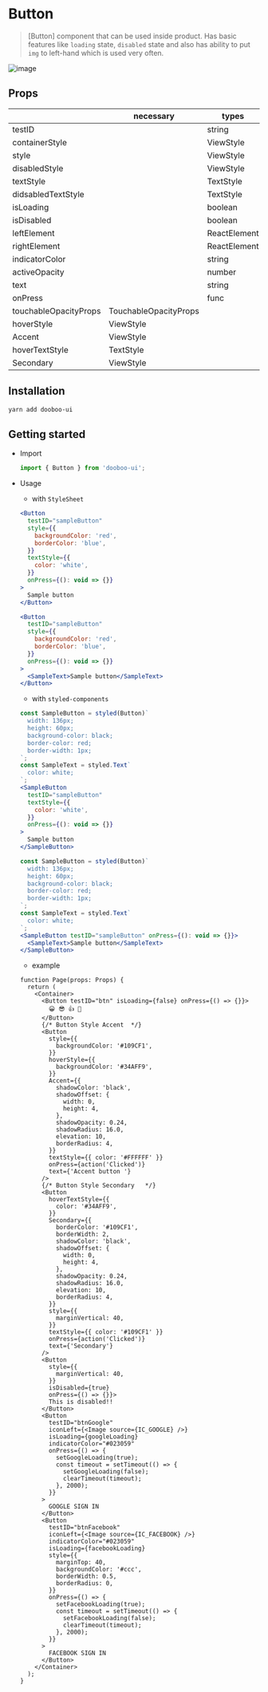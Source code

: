 
<Meta title="Components|Button" />

# Button

> [Button] component that can be used inside product. Has basic features like `loading` state, `disabled` state and also has ability to put `img` to left-hand which is used very often.

![image](https://user-images.githubusercontent.com/34743425/87122708-6a3b4500-c2c0-11ea-985c-a77a1fa90e8d.png)

## Props

|                       | necessary             | types        | default   |
| --------------------- | --------------------- | ------------ | --------- |
| testID                |                       | string       |           |
| containerStyle        |                       | ViewStyle    |           |
| style                 |                       | ViewStyle    |           |
| disabledStyle         |                       | ViewStyle    |           |
| textStyle             |                       | TextStyle    |           |
| didsabledTextStyle    |                       | TextStyle    |           |
| isLoading             |                       | boolean      |           |
| isDisabled            |                       | boolean      |           |
| leftElement           |                       | ReactElement |           |
| rightElement          |                       | ReactElement |           |
| indicatorColor        |                       | string       | '#ffffff' |
| activeOpacity         |                       | number       | 0.5       |
| text                  |                       | string       |           |
| onPress               |                       | func         |           |
| touchableOpacityProps | TouchableOpacityProps |              |
| hoverStyle            | ViewStyle             |              |
| Accent                | ViewStyle             |              |
| hoverTextStyle        | TextStyle             |              |
| Secondary             | ViewStyle             |              |

## Installation

```sh
yarn add dooboo-ui
```

## Getting started

- Import

  ```javascript
  import { Button } from 'dooboo-ui';
  ```

- Usage

  - with `StyleSheet`

  ```jsx
  <Button
    testID="sampleButton"
    style={{
      backgroundColor: 'red',
      borderColor: 'blue',
    }}
    textStyle={{
      color: 'white',
    }}
    onPress={(): void => {}}
  >
    Sample button
  </Button>
  ```

  ```jsx
  <Button
    testID="sampleButton"
    style={{
      backgroundColor: 'red',
      borderColor: 'blue',
    }}
    onPress={(): void => {}}
  >
    <SampleText>Sample button</SampleText>
  </Button>
  ```

  - with `styled-components`

  ```jsx
  const SampleButton = styled(Button)`
    width: 136px;
    height: 60px;
    background-color: black;
    border-color: red;
    border-width: 1px;
  `;
  const SampleText = styled.Text`
    color: white;
  `;
  <SampleButton
    testID="sampleButton"
    textStyle={{
      color: 'white',
    }}
    onPress={(): void => {}}
  >
    Sample button
  </SampleButton>
  ```

  ```jsx
  const SampleButton = styled(Button)`
    width: 136px;
    height: 60px;
    background-color: black;
    border-color: red;
    border-width: 1px;
  `;
  const SampleText = styled.Text`
    color: white;
  `;
  <SampleButton testID="sampleButton" onPress={(): void => {}}>
    <SampleText>Sample button</SampleText>
  </SampleButton>
  ```

  - example

  ```tsx
  function Page(props: Props) {
    return (
      <Container>
        <Button testID="btn" isLoading={false} onPress={() => {}}>
          😀 😎 👍 💯
        </Button>
        {/* Button Style Accent  */}
        <Button
          style={{
            backgroundColor: '#109CF1',
          }}
          hoverStyle={{
            backgroundColor: '#34AFF9',
          }}
          Accent={{
            shadowColor: 'black',
            shadowOffset: {
              width: 0,
              height: 4,
            },
            shadowOpacity: 0.24,
            shadowRadius: 16.0,
            elevation: 10,
            borderRadius: 4,
          }}
          textStyle={{ color: '#FFFFFF' }}
          onPress={action('Clicked')}
          text={'Accent button '}
        />
        {/* Button Style Secondary   */}
        <Button
          hoverTextStyle={{
            color: '#34AFF9',
          }}
          Secondary={{
            borderColor: '#109CF1',
            borderWidth: 2,
            shadowColor: 'black',
            shadowOffset: {
              width: 0,
              height: 4,
            },
            shadowOpacity: 0.24,
            shadowRadius: 16.0,
            elevation: 10,
            borderRadius: 4,
          }}
          style={{
            marginVertical: 40,
          }}
          textStyle={{ color: '#109CF1' }}
          onPress={action('Clicked')}
          text={'Secondary'}
        />
        <Button
          style={{
            marginVertical: 40,
          }}
          isDisabled={true}
          onPress={() => {}}>
          This is disabled!!
        </Button>
        <Button
          testID="btnGoogle"
          iconLeft={<Image source={IC_GOOGLE} />}
          isLoading={googleLoading}
          indicatorColor="#023059"
          onPress={() => {
            setGoogleLoading(true);
            const timeout = setTimeout(() => {
              setGoogleLoading(false);
              clearTimeout(timeout);
            }, 2000);
          }}
        >
          GOOGLE SIGN IN
        </Button>
        <Button
          testID="btnFacebook"
          iconLeft={<Image source={IC_FACEBOOK} />}
          indicatorColor="#023059"
          isLoading={facebookLoading}
          style={{
            marginTop: 40,
            backgroundColor: '#ccc',
            borderWidth: 0.5,
            borderRadius: 0,
          }}
          onPress={() => {
            setFacebookLoading(true);
            const timeout = setTimeout(() => {
              setFacebookLoading(false);
              clearTimeout(timeout);
            }, 2000);
          }}
        >
          FACEBOOK SIGN IN
        </Button>
      </Container>
    );
  }
  ```
